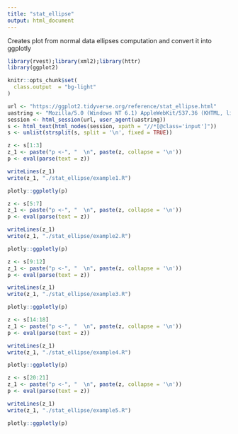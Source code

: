 ```yaml
---
title: "stat_ellipse"
output: html_document
---
```


Creates plot from normal data ellipses computation and convert it into ggplotly

```r
library(rvest);library(xml2);library(httr)
library(ggplot2)

knitr::opts_chunk$set(
  class.output  = "bg-light"
)
```

```r
url <- "https://ggplot2.tidyverse.org/reference/stat_ellipse.html"
uastring <- "Mozilla/5.0 (Windows NT 6.1) AppleWebKit/537.36 (KHTML, like Gecko) Chrome/88.0.4324.190 Safari/537.36"
session <- html_session(url, user_agent(uastring))
s <- html_text(html_nodes(session, xpath = "//*[@class='input']"))
s <- unlist(strsplit(s, split = '\n', fixed = TRUE))
```

```r
z <- s[1:3]
z_1 <- paste("p <-", "  \n", paste(z, collapse = '\n'))
p <- eval(parse(text = z))
```

```r
writeLines(z_1)
write(z_1, "./stat_ellipse/example1.R")
```

```r
plotly::ggplotly(p)
```

```r
z <- s[5:7]
z_1 <- paste("p <-", "  \n", paste(z, collapse = '\n'))
p <- eval(parse(text = z))
```

```r
writeLines(z_1)
write(z_1, "./stat_ellipse/example2.R")
```

```r
plotly::ggplotly(p)
```

```r
z <- s[9:12]
z_1 <- paste("p <-", "  \n", paste(z, collapse = '\n'))
p <- eval(parse(text = z))
```

```r
writeLines(z_1)
write(z_1, "./stat_ellipse/example3.R")
```

```r
plotly::ggplotly(p)
```

```r
z <- s[14:18]
z_1 <- paste("p <-", "  \n", paste(z, collapse = '\n'))
p <- eval(parse(text = z))
```

```r
writeLines(z_1)
write(z_1, "./stat_ellipse/example4.R")
```

```r
plotly::ggplotly(p)
```

```r
z <- s[20:21]
z_1 <- paste("p <-", "  \n", paste(z, collapse = '\n'))
p <- eval(parse(text = z))
```

```r
writeLines(z_1)
write(z_1, "./stat_ellipse/example5.R")
```

```r
plotly::ggplotly(p)
```